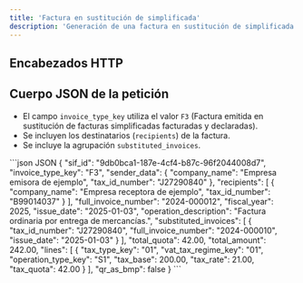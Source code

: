 ```yaml
---
title: 'Factura en sustitución de simplificada'
description: 'Generación de una factura en sustitución de simplificada'
---
```



## Encabezados HTTP

<ClientDefaultHeaders />

## Cuerpo JSON de la petición

* El campo `invoice_type_key` utiliza el valor `F3` (Factura emitida en sustitución de facturas simplificadas facturadas y declaradas).
* Se incluyen los destinatarios (`recipients`) de la factura.
* Se incluye la agrupación `substituted_invoices`.

<CodeGroup>
```json JSON
{
  "sif_id": "9db0bca1-187e-4cf4-b87c-96f2044008d7",
  "invoice_type_key": "F3",
  "sender_data": {
    "company_name": "Empresa emisora de ejemplo",
    "tax_id_number": "J27290840"
  },
  "recipients": [
    {
      "company_name": "Empresa receptora de ejemplo",
      "tax_id_number": "B99014037"
    }
  ],
  "full_invoice_number": "2024-000012",
  "fiscal_year": 2025,
  "issue_date": "2025-01-03",
  "operation_description": "Factura ordinaria por entrega de mercancías.",
  "substituted_invoices": [
    {
      "tax_id_number": "J27290840",
      "full_invoice_number": "2024-000010",
      "issue_date": "2025-01-03"
    }
  ],
  "total_quota": 42.00,
  "total_amount": 242.00,
  "lines": [
    {
      "tax_type_key": "01",
      "vat_tax_regime_key": "01",
      "operation_type_key": "S1",
      "tax_base": 200.00,
      "tax_rate": 21.00,
      "tax_quota": 42.00
    }
  ],
  "qr_as_bmp": false
}
```
</CodeGroup>
